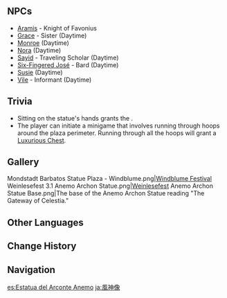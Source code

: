 {{Location Infobox
|image        = Anemo Archon Statue.png
|type         = Point of Interest
|region       = Mondstadt
|area         = Starfell Valley
|subarea      = Mondstadt City
}}
{{Location Intro|The '''Anemo Archon Statue'''|description=<p>{{If Self|Anemo Archon Statue|It|The Anemo Archon Statue}} is located at the plaza in front of the [[Favonius Cathedral]]. The statue is in the image of the Anemo Archon, [[Barbatos]], with a hood, two wings, and its hands cupped together.</p><!--

--><p>There is a sentence carved into the statue's pedestal, reading {{Script|teyvat|The Gateway of Celestia}}.</p>}}

==NPCs==
* [[Aramis]] - Knight of Favonius
* [[Grace]] - Sister (Daytime)
* [[Monroe]] (Daytime)
* [[Nora]] (Daytime)
* [[Sayid]] - Traveling Scholar (Daytime)
* [[Six-Fingered José]] - Bard (Daytime)
* [[Susie]] (Daytime)
* [[Vile]] - Informant (Daytime)

==Trivia==
* Sitting on the statue's hands grants the {{Achievement|Beloved of the Anemo Archon}}.
* The player can initiate a minigame that involves running through hoops around the plaza perimeter. Running through all the hoops will grant a [[Luxurious Chest]].

==Gallery==
<gallery>
Mondstadt Barbatos Statue Plaza - Windblume.png|[[Windblume Festival]]
Weinlesefest 3.1 Anemo Archon Statue.png|[[Weinlesefest]]
Anemo Archon Statue Base.png|The base of the Anemo Archon Statue reading "The Gateway of Celestia."
</gallery>

==Other Languages==
{{Other Languages
|en      = Anemo Archon Statue
|zhs     = 风神像
|zhs_rm  = Fēngshén-xiàng
|zht     = 風神像
|zht_rm  = Fēngshén-xiàng
|zh_tl   = Anemo Archon Statue
|ja      = 風神像
|ja_rm   = Fuujin-zou{{Assumed}}
|ja_tl   = Anemo Archon Statue
|ko      = 바람 신의 신상
|ko_rm   = Baram Sin-ui Sinsang
|ko_tl   = Wind God's Statue
|es      = Estatua del Arconte Anemo
|es_tl   = Statue of the Anemo Archon
|fr      = Statue de l'Archon Anémo
|fr_tl   = Statue of the Anemo Archon
|ru      = Статуя Анемо Архонта
|ru_tl   = Anemo Archon Statue
|th      = รูปปั้นเทพแห่งลม
|th_rm   =
|th_tl   = 
|vi      = Tượng Phong Thần
|vi_tl   = Wind God's Statue
|de      = Die Statue des Windgottes
|de_tl   = The Statue of the Wind God
|id      = Patung Archon Anemo
|id_tl   = Anemo Archon Statue
|pt      = Estátua do Arconte Anemo
|pt_tl   = 
|tr      = Rüzgar Hükümdarı heykelini
|tr_tl   = {{lex|Anemo|tr}} Ruler's Statue
|it      = Statua dell'Archon di Anemo
|it_tl   = Anemo Archon Statue
}}

==Change History==
{{Change History|1.0}}
<!--
==References==
{{Reflist}}
-->
==Navigation==
{{PoI Navbox|Mondstadt}}

[[es:Estatua del Arconte Anemo]]
[[ja:風神像]]